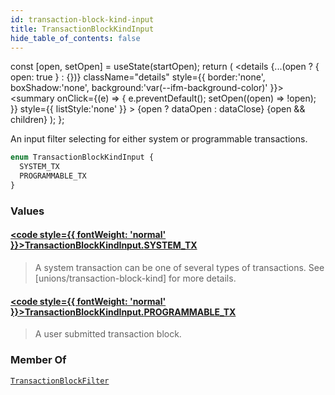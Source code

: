 ```yaml
---
id: transaction-block-kind-input
title: TransactionBlockKindInput
hide_table_of_contents: false
---
```









  const [open, setOpen] = useState(startOpen);
  return (
    <details {...(open ? { open: true } : {})} className="details" style={{ border:'none', boxShadow:'none', background:'var(--ifm-background-color)' }}>
      <summary
        onClick={(e) => {
          e.preventDefault();
          setOpen((open) => !open);
        }}
        style={{ listStyle:'none' }}
      >
      {open ? dataOpen : dataClose}
      </summary>
      {open && children}
    </details>
  );
};








An input filter selecting for either system or programmable transactions.


```graphql
enum TransactionBlockKindInput {
  SYSTEM_TX
  PROGRAMMABLE_TX
}
```




### Values

#### [<code style={{ fontWeight: 'normal' }}>TransactionBlockKindInput.<b>SYSTEM_TX</b></code>](#)  
> 
> 
> A system transaction can be one of several types of transactions.
> See [unions/transaction-block-kind] for more details.
> 

#### [<code style={{ fontWeight: 'normal' }}>TransactionBlockKindInput.<b>PROGRAMMABLE_TX</b></code>](#)  
> 
> 
> A user submitted transaction block.
> 



### Member Of

[`TransactionBlockFilter`](/references/sui-api/graphql/reference/inputs/transaction-block-filter)  <Badge class="badge badge--secondary" text="input"/>

